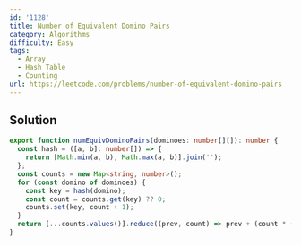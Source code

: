 ```yaml
---
id: '1128'
title: Number of Equivalent Domino Pairs
category: Algorithms
difficulty: Easy
tags:
  - Array
  - Hash Table
  - Counting
url: https://leetcode.com/problems/number-of-equivalent-domino-pairs
---
```


## Solution

```typescript filename="solution.ts" copy
export function numEquivDominoPairs(dominoes: number[][]): number {
  const hash = ([a, b]: number[]) => {
    return [Math.min(a, b), Math.max(a, b)].join('');
  };
  const counts = new Map<string, number>();
  for (const domino of dominoes) {
    const key = hash(domino);
    const count = counts.get(key) ?? 0;
    counts.set(key, count + 1);
  }
  return [...counts.values()].reduce((prev, count) => prev + (count * (count - 1)) / 2, 0);
}
```
